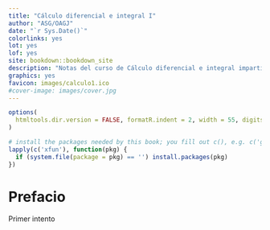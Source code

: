 ```yaml
--- 
title: "Cálculo diferencial e integral I"
author: "ASG/OAGJ"
date: "`r Sys.Date()`"
colorlinks: yes
lot: yes
lof: yes
site: bookdown::bookdown_site
description: "Notas del curso de Cálculo diferencial e integral impartido por OAGJ y ASG en la Facultad de Ciencias-UNAM durante el semestre 2021-2."
graphics: yes
favicon: images/calculo1.ico
#cover-image: images/cover.jpg
---
```


```r
options(
  htmltools.dir.version = FALSE, formatR.indent = 2, width = 55, digits = 4
)

# install the packages needed by this book; you fill out c(), e.g. c('ggplot2', 'dplyr')
lapply(c('xfun'), function(pkg) {
  if (system.file(package = pkg) == '') install.packages(pkg)
})
```

# Prefacio {-}

Primer intento